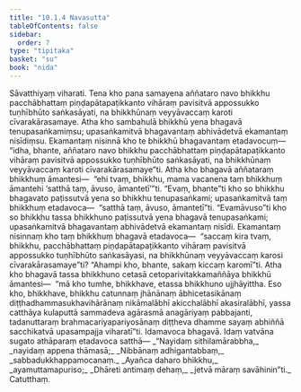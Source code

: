 ```yaml
---
title: "10.1.4 Navasutta"
tableOfContents: false
sidebar:
  order: 7
type: "tipitaka"
basket: "su"
book: "nida"
---
```



<DynamicBreadcrumb />

<Division number="238" book="nida" bookNo="12" page="465">

<Paragraph number="1267" book="nida">
Sāvatthiyaṃ viharati. Tena kho pana samayena aññataro navo bhikkhu pacchābhattaṃ piṇḍapātapaṭikkanto vihāraṃ pavisitvā appossukko tuṇhībhūto saṅkasāyati, na bhikkhūnaṃ veyyāvaccaṃ karoti cīvarakārasamaye. Atha kho sambahulā bhikkhū yena bhagavā tenupasaṅkamiṃsu; upasaṅkamitvā bhagavantaṃ abhivādetvā ekamantaṃ nisīdiṃsu. Ekamantaṃ nisinnā kho te bhikkhū bhagavantaṃ etadavocuṃ—  “idha, bhante, aññataro navo bhikkhu pacchābhattaṃ piṇḍapātapaṭikkanto vihāraṃ pavisitvā appossukko tuṇhībhūto saṅkasāyati, na bhikkhūnaṃ veyyāvaccaṃ karoti cīvarakārasamaye”ti.
</Paragraph>

<Paragraph number="1268" book="nida">
Atha kho bhagavā aññataraṃ bhikkhuṃ āmantesi—  “ehi tvaṃ, bhikkhu, mama vacanena taṃ bhikkhuṃ āmantehi ‘satthā taṃ, āvuso, āmantetī’”ti. “Evaṃ, bhante”ti kho so bhikkhu bhagavato paṭissutvā yena so bhikkhu tenupasaṅkami; upasaṅkamitvā taṃ bhikkhuṃ etadavoca—  “satthā taṃ, āvuso, āmantetī”ti. “Evamāvuso”ti kho so bhikkhu tassa bhikkhuno paṭissutvā yena bhagavā tenupasaṅkami; upasaṅkamitvā bhagavantaṃ abhivādetvā ekamantaṃ nisīdi. Ekamantaṃ nisinnaṃ kho taṃ bhikkhuṃ bhagavā etadavoca—  “saccaṃ kira tvaṃ, bhikkhu, pacchābhattaṃ piṇḍapātapaṭikkanto vihāraṃ pavisitvā appossukko tuṇhībhūto saṅkasāyasi, na bhikkhūnaṃ veyyāvaccaṃ karosi cīvarakārasamaye”ti? “Ahampi kho, bhante, sakaṃ kiccaṃ karomī”ti.
</Paragraph>

<Paragraph number="1269" book="nida">
Atha kho bhagavā tassa bhikkhuno cetasā cetoparivitakkamaññāya bhikkhū āmantesi—  “mā kho tumhe, bhikkhave, etassa bhikkhuno ujjhāyittha. Eso kho, bhikkhave, bhikkhu catunnaṃ jhānānaṃ ābhicetasikānaṃ diṭṭhadhammasukhavihārānaṃ nikāmalābhī akicchalābhī akasiralābhī, yassa catthāya kulaputtā sammadeva agārasmā anagāriyaṃ pabbajanti, tadanuttaraṃ brahmacariyapariyosānaṃ diṭṭheva dhamme sayaṃ abhiññā sacchikatvā upasampajja viharatī”ti.
</Paragraph>

<Paragraph number="1270" book="nida">
Idamavoca bhagavā. Idaṃ vatvāna sugato athāparaṃ etadavoca satthā—
</Paragraph>

<Paragraph number="1271" type="verses" book="nida">
_“Nayidaṃ sithilamārabbha,_  
_nayidaṃ appena thāmasā;_  
_Nibbānaṃ adhigantabbaṃ,_  
_sabbadukkhappamocanaṃ._  

</Paragraph>

<Paragraph number="1272" type="verses" book="nida">
_Ayañca daharo bhikkhu,_  
_ayamuttamapuriso;_  
_Dhāreti antimaṃ dehaṃ,_  
_jetvā māraṃ savāhinin”ti._  


</Paragraph>
</Division>

<Paragraph number="1273" type="center" book="nida">
Catutthaṃ.
</Paragraph>